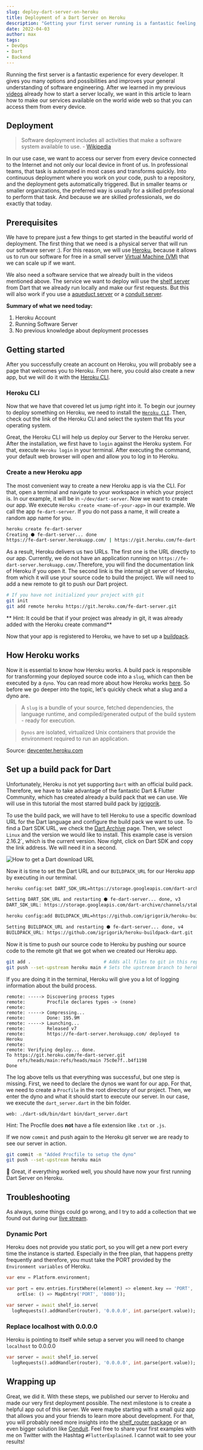 ```yaml
---
slug: deploy-dart-server-on-heroku
title: Deployment of a Dart Server on Heroku
description: "Getting your first server running is a fantastic feeling, in this article I explain you how."
date: 2022-04-03
author: max
tags:
- DevOps
- Dart
- Backend
---
```


<TwitterFollowButton screenName="flutter_exp"/>

Running the first server is a fantastic experience for every developer.
It gives you many options and possibilities and improves your general understanding of
software engineering. After we learned in my previous [videos](https://www.youtube.com/watch?v=kYM-wlOhQ3I&list=PLq83k-ITj6lQuw6asmdEbuNCV6vVwqT5c)
already how to start a server locally, we want in this article to learn how to make our
services available on the world wide web so that you can access them from every device.

<YouTube videoId="kYM-wlOhQ3I"/>

## Deployment
> Software deployment includes all activities that make a software system available to use. - [Wikipedia](https://en.wikipedia.org/wiki/Software_deployment)

In our use case, we want to access our server from every device connected to the Internet
and not only our local device in front of us. In professional teams, that task is automated in most cases and transforms
quickly. Into continuous deployment where you work on your code, push to a repository, and the deployment gets
automatically triggered. But in smaller teams or smaller organizations, the preferred way is usually for a skilled
professional to perform that task. And because we are skilled professionals, we do exactly that today.

## Prerequisites
We have to prepare just a few things to get started in the beautiful world of deployment. The first thing that we need
is a physical server that will run our software server :). For this reason, we will use [Heroku](https://www.heroku.com/),
because it allows us to run our software for free in a small server [Virtual Machine (VM)](https://en.wikipedia.org/wiki/Virtual_machine)
that we can scale up if we want.

We also need a software service that we already built in the videos mentioned above. The service we want to deploy will
use the [shelf server](https://pub.dev/packages/shelf) from Dart that we already run locally and make our first requests.
But this will also work if you use a [aqueduct server](https://aqueduct.io/) or a [conduit server](https://www.theconduit.dev/).

**Summary of what we need today:**
1. Heroku Account
2. Running Software Server
3. No previous knowledge about deployment processes

## Getting started
After you successfully create an account on Heroku, you will probably see a page that welcomes you to Heroku. From here,
you could also create a new app, but we will do it with the [Heroku CLI](https://devcenter.heroku.com/articles/heroku-cli).


### Heroku CLI
Now that we have that covered let us jump right into it. To begin our journey to deploy something on Heroku, we need to
install the [`Heroku CLI`](https://devcenter.heroku.com/articles/heroku-cli). Then, check out the link of the Heroku CLI
and select the system that fits your operating system.

Great, the Heroku CLI will help us deploy our Server to the Heroku server. After the installation, we first have to
`login` against the Heroku system. For that, execute `Heroku login` in your terminal. After executing the command,
your default web browser will open and allow you to log in to Heroku.

### Create a new Heroku app
The most convenient way to create a new Heroku app is via the CLI. For that, open a terminal and navigate to your
workspace in which your project is. In our example, it will be in `~/dev/dart-server`. Now we want to create our app.
We execute `Heroku create <name-of-your-app>` in our example. We call the app `fe-dart-server`. If you do not pass a name,
it will create a random app name for you.

```bash
heroku create fe-dart-server
Creating ⬢ fe-dart-server... done
https://fe-dart-server.herokuapp.com/ | https://git.heroku.com/fe-dart-server.git
```

As a result, Heroku delivers us two URLs. The first one is the URL directly to our app. Currently, we do not have an
application running on `https://fe-dart-server.herokuapp.com/`.Therefore, you will find the documentation link of Heroku
if you open it. The second link is the internal git server of Heroku, from which it will use your source code to build the project.
We will need to add a new remote to git to push our Dart project.


```bash
# If you have not initialized your project with git
git init
git add remote heroku https://git.heroku.com/fe-dart-server.git
```
** Hint: It could be that if your project was already in git, it was already added with the Heroku create command**

Now that your app is registered to Heroku, we have to set up a [buildpack](https://devcenter.heroku.com/articles/buildpacks).


## How Heroku works
Now it is essential to know how Heroku works. A build pack is responsible for transforming your deployed source
code into a `slug`, which can then be executed by a `dyno`. You can read more about how Heroku works
[here](https://devcenter.heroku.com/articles/how-heroku-works). So before we go deeper into the topic, let's quickly
check what a slug and a dyno are.

> A `slug` is a bundle of your source, fetched dependencies, the language runtime, and compiled/generated output of the build system - ready for execution.

> `Dynos` are isolated, virtualized Unix containers that provide the environment required to run an application.


Source: [devcenter.heroku.com](devcenter.heroku.com)

## Set up a build pack for Dart
Unfortunately, Heroku is not yet supporting `Dart` with an official build pack. Therefore, we have to take advantage of
the fantastic Dart & Flutter Community, which has created already a build pack that we can use. We will use in this tutorial
the most starred build pack by [igrigorik](https://github.com/igrigorik).

To use the build pack, we will have to tell Heroku to use a specific download URL for the Dart language and configure
the build pack we want to use. To find a Dart SDK URL, we check the [Dart Archive](https://dart.dev/get-dart/archive)
page. Then, we select `Linux` and the version we would like to install. This example case is version 2.16.2`, which
is the current version. Now right, click on Dart SDK and copy the link address. We will need it in a second.


![How to get a Dart download URL](./dart-archive.png)

Now it is time to set the Dart URL and our `BUILDPACK_URL` for our Heroku app by executing in our terminal.

```bash
heroku config:set DART_SDK_URL=https://storage.googleapis.com/dart-archive/channels/stable/release/2.16.2/sdk/dartsdk-linux-x64-release.zip

Setting DART_SDK_URL and restarting ⬢ fe-dart-server... done, v3
DART_SDK_URL: https://storage.googleapis.com/dart-archive/channels/stable/release/2.16.2/sdk/dartsdk-linux-x64-release.zip

heroku config:add BUILDPACK_URL=https://github.com/igrigorik/heroku-buildpack-dart.git

Setting BUILDPACK_URL and restarting ⬢ fe-dart-server... done, v4
BUILDPACK_URL: https://github.com/igrigorik/heroku-buildpack-dart.git
```

Now it is time to push our source code to Heroku by pushing our source code to the remote git that we got when we created our Heroku app.


```bash
git add .                           # Adds all files to git in this repository
git push --set-upstream heroku main # Sets the upstream branch to heroku main and pushes all files
```

If you are doing it in the terminal, Heroku will give you a lot of logging information about the build process.

```
remote: -----> Discovering process types
remote:        Procfile declares types -> (none)
remote:
remote: -----> Compressing...
remote:        Done: 195.9M
remote: -----> Launching...
remote:        Released v7
remote:        https://fe-dart-server.herokuapp.com/ deployed to Heroku
remote:
remote: Verifying deploy... done.
To https://git.heroku.com/fe-dart-server.git
 	refs/heads/main:refs/heads/main	75c0e7f..b4f1198
Done
```

The log above tells us that everything was successful, but one step is missing.
First, we need to declare the dynos we want for our app. For that, we need to create a `Procfile` in the root directory
of our project. Then, we enter the dyno and what it should start to execute our server. In our case, we execute the
`dart_server.dart` in the bin folder.

```:title=Procfile
web: ./dart-sdk/bin/dart bin/dart_server.dart
```

Hint: The Procfile does **not** have a file extension like `.txt` or `.js`.

If we now `commit` and push again to the Heroku git server we are ready to see our server in action.

```bash
git commit -m "Added Procfile to setup the dyno"
git push --set-upstream heroku main
```

🎉 Great, if everything worked well, you should have now your first running Dart Server on Heroku.

## Troubleshooting
As always, some things could go wrong, and I try to add a collection that we found out during our
[live stream](https://youtu.be/3zKC4RvJOII).

### Dynamic Port
Heroku does not provide you static port, so you will get a new port every time the instance is started.
Especially in the free plan, that happens pretty frequently and therefore, you must take the PORT provided by the
`Environment variables` of Heroku.


```dart
var env = Platform.environment;

var port = env.entries.firstWhere((element) => element.key == 'PORT',
    orElse: () => MapEntry('PORT', '8080'));

var server = await shelf_io.serve(
  logRequests().addHandler(router), '0.0.0.0', int.parse(port.value));
```

### Replace localhost with 0.0.0.0
Heroku is pointing to itself while setup a server you will need to change `localhost` to 0.0.0.0

```dart
var server = await shelf_io.serve(
  logRequests().addHandler(router), '0.0.0.0', int.parse(port.value));
```

## Wrapping up
Great, we did it. With these steps, we published our server to Heroku and made our very first deployment possible.
The next milestone is to create a helpful app out of this server. We were maybe starting with a small quiz app that
allows you and your friends to learn more about development. For that, you will probably need more insights into the
[shelf_router package](https://pub.dev/packages/shelf_router) or an even bigger solution like [Conduit](https://conduit.dev).
Feel free to share your first examples with me on Twitter with the Hashtag `#FlutterExplained`. I cannot wait to see your results!

<TwitterHashtagButton tag="FlutterExplained"/>
